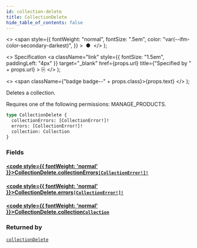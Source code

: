 ```yaml
---
id: collection-delete
title: CollectionDelete
hide_table_of_contents: false
---
```


  <>
    <span
      style={{
        fontWeight: "normal",
        fontSize: ".5em",
        color: "var(--ifm-color-secondary-darkest)",
      }}
    >
      &nbsp;●&nbsp;
    </span>
  </>
);

  <>
    Specification
    <a
      className="link"
      style={{ fontSize: "1.5em", paddingLeft: "4px" }}
      target="\_blank"
      href={props.url}
      title={"Specified by " + props.url}
    >
      ⎘
    </a>
  </>
);

  <>
    <span className={"badge badge--" + props.class}>{props.text}</span>
  </>
);

Deletes a collection.

Requires one of the following permissions: MANAGE_PRODUCTS.

```graphql
type CollectionDelete {
  collectionErrors: [CollectionError!]!
  errors: [CollectionError!]!
  collection: Collection
}
```

### Fields

#### [<code style={{ fontWeight: 'normal' }}>CollectionDelete.<b>collectionErrors</b></code>](#)<Bullet />[`[CollectionError!]!`](../../../storefront/products/objects/collection-error) <Badge class="secondary" text="non-null"/> <Badge class="secondary" text="object"/>

>

#### [<code style={{ fontWeight: 'normal' }}>CollectionDelete.<b>errors</b></code>](#)<Bullet />[`[CollectionError!]!`](../../../storefront/products/objects/collection-error) <Badge class="secondary" text="non-null"/> <Badge class="secondary" text="object"/>

>

#### [<code style={{ fontWeight: 'normal' }}>CollectionDelete.<b>collection</b></code>](#)<Bullet />[`Collection`](../../../storefront/products/objects/collection) <Badge class="secondary" text="object"/>

>

### Returned by

[`collectionDelete`](../../../storefront/products/mutations/collection-delete) <Badge class="secondary" text="mutation"/>
